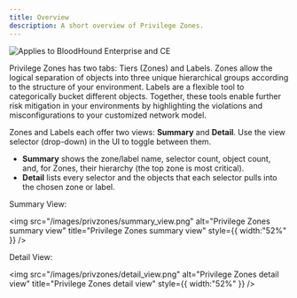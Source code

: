```yaml
---
title: Overview
description: A short overview of Privilege Zones.
---
```


<img noZoom src="/assets/enterprise-AND-community-edition-pill-tag.svg" alt="Applies to BloodHound Enterprise and CE"/>

Privilege Zones has two tabs: Tiers (Zones) and Labels. Zones allow the logical separation of objects into three unique hierarchical groups according to the structure of your environment. Labels are a flexible tool to categorically bucket different objects. Together, these tools enable further risk mitigation in your environments by highlighting the violations and misconfigurations to your customized network model.

Zones and Labels each offer two views: **Summary** and **Detail**. Use the view selector (drop-down) in the UI to toggle between them.
- **Summary** shows the zone/label name, selector count, object count, and, for Zones, their hierarchy (the top zone is most critical).
- **Detail** lists every selector and the objects that each selector pulls into the chosen zone or label.

Summary View:

<img
  src="/images/privzones/summary_view.png"
  alt="Privilege Zones summary view"
  title="Privilege Zones summary view"
  style={{ width:"52%" }}
/>

Detail View:

<img
  src="/images/privzones/detail_view.png"
  alt="Privilege Zones detail view"
  title="Privilege Zones detail view"
  style={{ width:"52%" }}
/>
